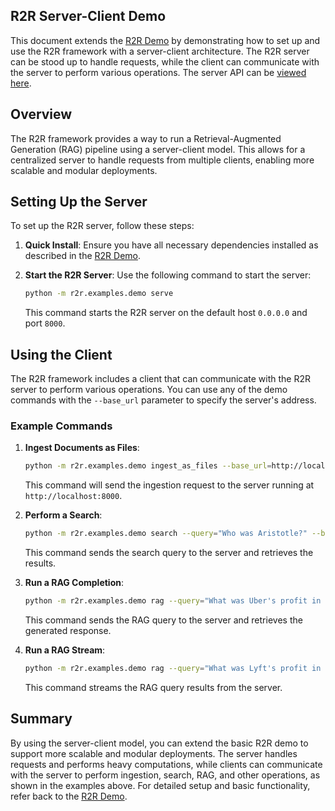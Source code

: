 ## R2R Server-Client Demo

This document extends the [R2R Demo](/getting-started/r2r-demo) by demonstrating how to set up and use the R2R framework with a server-client architecture. The R2R server can be stood up to handle requests, while the client can communicate with the server to perform various operations. The server API can be [viewed here](/getting-started/app-api).

## Overview

The R2R framework provides a way to run a Retrieval-Augmented Generation (RAG) pipeline using a server-client model. This allows for a centralized server to handle requests from multiple clients, enabling more scalable and modular deployments.

## Setting Up the Server

To set up the R2R server, follow these steps:

1. **Quick Install**:
   Ensure you have all necessary dependencies installed as described in the [R2R Demo](/getting-started/r2r-demo#setup).

2. **Start the R2R Server**:
   Use the following command to start the server:
   ```bash
   python -m r2r.examples.demo serve
   ```
   This command starts the R2R server on the default host `0.0.0.0` and port `8000`.

## Using the Client

The R2R framework includes a client that can communicate with the R2R server to perform various operations. You can use any of the demo commands with the `--base_url` parameter to specify the server's address.

### Example Commands

1. **Ingest Documents as Files**:
   ```bash
   python -m r2r.examples.demo ingest_as_files --base_url=http://localhost:8000
   ```
   This command will send the ingestion request to the server running at `http://localhost:8000`.

2. **Perform a Search**:
   ```bash
   python -m r2r.examples.demo search --query="Who was Aristotle?" --base_url=http://localhost:8000
   ```
   This command sends the search query to the server and retrieves the results.

3. **Run a RAG Completion**:
   ```bash
   python -m r2r.examples.demo rag --query="What was Uber's profit in 2020?" --base_url=http://localhost:8000
   ```
   This command sends the RAG query to the server and retrieves the generated response.

4. **Run a RAG Stream**:
   ```bash
   python -m r2r.examples.demo rag --query="What was Lyft's profit in 2020?" --streaming=True --base_url=http://localhost:8000
   ```
   This command streams the RAG query results from the server.

## Summary

By using the server-client model, you can extend the basic R2R demo to support more scalable and modular deployments. The server handles requests and performs heavy computations, while clients can communicate with the server to perform ingestion, search, RAG, and other operations, as shown in the examples above. For detailed setup and basic functionality, refer back to the [R2R Demo](#r2r-demo).